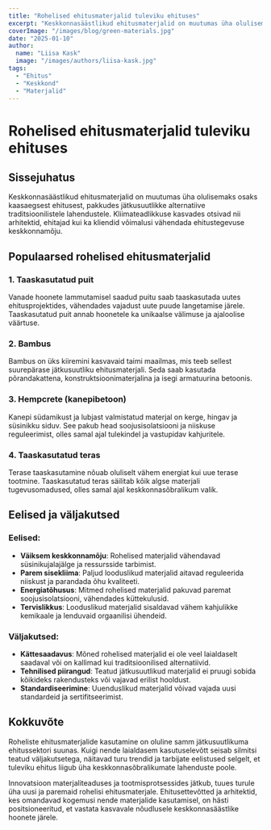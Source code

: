 ```yaml
---
title: "Rohelised ehitusmaterjalid tuleviku ehituses"
excerpt: "Keskkonnasäästlikud ehitusmaterjalid on muutumas üha olulisemaks osaks kaasaegsest ehitusest, pakkudes jätkusuutlikke alternatiive traditsioonilistele lahendustele."
coverImage: "/images/blog/green-materials.jpg"
date: "2025-01-10"
author:
  name: "Liisa Kask"
  image: "/images/authors/liisa-kask.jpg"
tags:
  - "Ehitus"
  - "Keskkond"
  - "Materjalid"
---
```


# Rohelised ehitusmaterjalid tuleviku ehituses

## Sissejuhatus

Keskkonnasäästlikud ehitusmaterjalid on muutumas üha olulisemaks osaks kaasaegsest ehitusest, pakkudes jätkusuutlikke alternatiive traditsioonilistele lahendustele. Kliimateadlikkuse kasvades otsivad nii arhitektid, ehitajad kui ka kliendid võimalusi vähendada ehitustegevuse keskkonnamõju.

## Populaarsed rohelised ehitusmaterjalid

### 1. Taaskasutatud puit

Vanade hoonete lammutamisel saadud puitu saab taaskasutada uutes ehitusprojektides, vähendades vajadust uute puude langetamise järele. Taaskasutatud puit annab hoonetele ka unikaalse välimuse ja ajaloolise väärtuse.

### 2. Bambus

Bambus on üks kiiremini kasvavaid taimi maailmas, mis teeb sellest suurepärase jätkusuutliku ehitusmaterjali. Seda saab kasutada põrandakattena, konstruktsioonimaterjalina ja isegi armatuurina betoonis.

### 3. Hempcrete (kanepibetoon)

Kanepi südamikust ja lubjast valmistatud materjal on kerge, hingav ja süsinikku siduv. See pakub head soojusisolatsiooni ja niiskuse reguleerimist, olles samal ajal tulekindel ja vastupidav kahjuritele.

### 4. Taaskasutatud teras

Terase taaskasutamine nõuab oluliselt vähem energiat kui uue terase tootmine. Taaskasutatud teras säilitab kõik algse materjali tugevusomadused, olles samal ajal keskkonnasõbralikum valik.

## Eelised ja väljakutsed

### Eelised:

* **Väiksem keskkonnamõju**: Rohelised materjalid vähendavad süsinikujalajälge ja ressursside tarbimist.
* **Parem sisekliima**: Paljud looduslikud materjalid aitavad reguleerida niiskust ja parandada õhu kvaliteeti.
* **Energiatõhusus**: Mitmed rohelised materjalid pakuvad paremat soojusisolatsiooni, vähendades küttekulusid.
* **Tervislikkus**: Looduslikud materjalid sisaldavad vähem kahjulikke kemikaale ja lenduvaid orgaanilisi ühendeid.

### Väljakutsed:

* **Kättesaadavus**: Mõned rohelised materjalid ei ole veel laialdaselt saadaval või on kallimad kui traditsioonilised alternatiivid.
* **Tehnilised piirangud**: Teatud jätkusuutlikud materjalid ei pruugi sobida kõikideks rakendusteks või vajavad erilist hooldust.
* **Standardiseerimine**: Uuenduslikud materjalid võivad vajada uusi standardeid ja sertifitseerimist.

## Kokkuvõte

Roheliste ehitusmaterjalide kasutamine on oluline samm jätkusuutlikuma ehitussektori suunas. Kuigi nende laialdasem kasutuselevõtt seisab silmitsi teatud väljakutsetega, näitavad turu trendid ja tarbijate eelistused selgelt, et tuleviku ehitus liigub üha keskkonnasõbralikumate lahenduste poole.

Innovatsioon materjaliteaduses ja tootmisprotsessides jätkub, tuues turule üha uusi ja paremaid rohelisi ehitusmaterjale. Ehitusettevõtted ja arhitektid, kes omandavad kogemusi nende materjalide kasutamisel, on hästi positsioneeritud, et vastata kasvavale nõudlusele keskkonnasäästlike hoonete järele.
